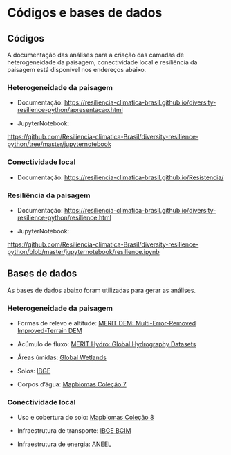# Códigos e bases de dados

## Códigos

A documentação das análises para a criação das camadas de heterogeneidade da paisagem, conectividade local e resiliência da paisagem está disponível nos endereços abaixo.


### Heterogeneidade da paisagem

+ Documentação:
[https://resiliencia-climatica-brasil.github.io/diversity-resilience-python/apresentacao.html](https://resiliencia-climatica-brasil.github.io/diversity-resilience-python/apresentacao.html)

+ JupyterNotebook:

[https://github.com/Resiliencia-climatica-Brasil/diversity-resilience-python/tree/master/jupyternotebook](https://github.com/Resiliencia-climatica-Brasil/diversity-resilience-python/tree/master/jupyternotebook)


### Conectividade local

+ Documentação:
[https://resiliencia-climatica-brasil.github.io/Resistencia/](https://resiliencia-climatica-brasil.github.io/Resistencia/)


### Resiliência da paisagem

+ Documentação: 
[https://resiliencia-climatica-brasil.github.io/diversity-resilience-python/resilience.html](https://resiliencia-climatica-brasil.github.io/diversity-resilience-python/resilience.html)

+ JupyterNotebook:

[https://github.com/Resiliencia-climatica-Brasil/diversity-resilience-python/blob/master/jupyternotebook/resilience.ipynb](https://github.com/Resiliencia-climatica-Brasil/diversity-resilience-python/blob/master/jupyternotebook/resilience.ipynb)


## Bases de dados

As bases de dados abaixo foram utilizadas para gerar as análises.


### Heterogeneidade da paisagem

+ Formas de relevo e altitude:
[MERIT DEM: Multi-Error-Removed Improved-Terrain DEM](https://developers.google.com/earth-engine/datasets/catalog/MERIT_DEM_v1_0_3)

+ Acúmulo de fluxo:
[MERIT Hydro: Global Hydrography Datasets](https://developers.google.com/earth-engine/datasets/catalog/MERIT_Hydro_v1_0_1)

+ Áreas úmidas:
[Global Wetlands](
https://www2.cifor.org/global-wetlands/)

+ Solos:
[IBGE](
https://www.ibge.gov.br/geociencias/informacoes-ambientais/pedologia/10871-pedologia.html)

+ Corpos d’água:
[Mapbiomas Coleção 7](
https://mapbiomas.org/)


### Conectividade local

+ Uso e cobertura do solo: [Mapbiomas Coleção 8](https://mapbiomas.org/)

+ Infraestrutura de transporte: [IBGE BCIM](inserir link)

+ Infraestrutura de energia: [ANEEL](inserir link)


